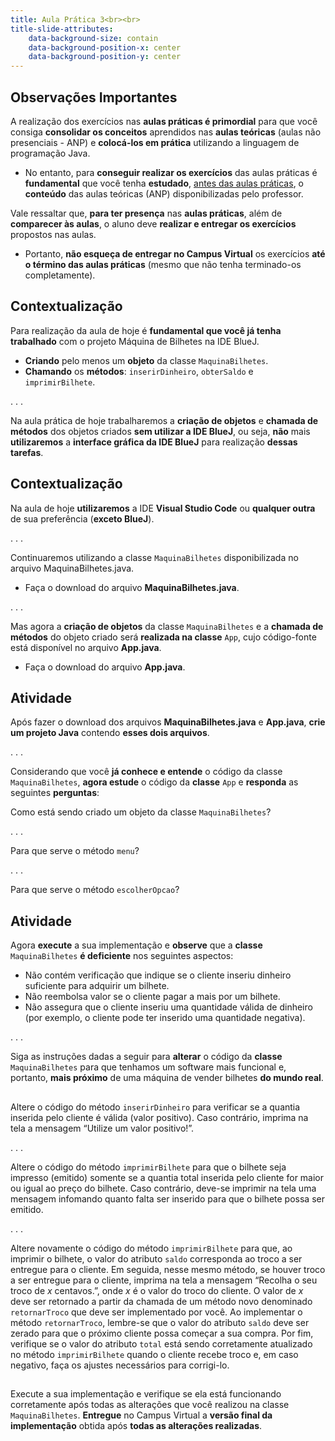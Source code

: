 ```yaml
---
title: Aula Prática 3<br><br>
title-slide-attributes:
    data-background-size: contain
    data-background-position-x: center
    data-background-position-y: center
---
```


## Observações Importantes {}
::: {.fontsize80}
::: {.nonincremental}

A realização dos exercícios nas **aulas práticas é primordial** para que você consiga **consolidar os conceitos** aprendidos nas **aulas teóricas** (aulas não presenciais - ANP) e **colocá-los em prática** utilizando a linguagem de programação Java.

- No entanto, para **conseguir realizar os exercícios** das aulas práticas é **fundamental** que você tenha **estudado**, [antes das aulas práticas]{.underline}, o **conteúdo** das aulas teóricas (ANP) disponibilizadas pelo professor. 

Vale ressaltar que, **para ter presença** nas **aulas práticas**, além de **comparecer às aulas**, o aluno deve **realizar e entregar os exercícios** propostos nas aulas.

- Portanto, **não esqueça de entregar no Campus Virtual** os exercícios **até o término das aulas práticas** (mesmo que não tenha terminado-os completamente).
:::
:::


## Contextualização

Para realização da aula de hoje é **fundamental que você já tenha trabalhado** com o projeto [Máquina de Bilhetes]{.alert} na IDE [BlueJ]{.alert}.

- **Criando** pelo menos um **objeto** da classe `MaquinaBilhetes`.
- **Chamando** os **métodos**: `inserirDinheiro`, `obterSaldo` e `imprimirBilhete`. 

. . .

Na aula prática de hoje trabalharemos a **criação de objetos** e **chamada de métodos** dos objetos criados **sem utilizar a IDE BlueJ**, ou seja, **não** mais **utilizaremos** a **interface gráfica da IDE BlueJ** para realização **dessas tarefas**.


## Contextualização

Na aula de hoje **utilizaremos** a IDE **Visual Studio Code** ou **qualquer outra** de sua preferência (**exceto BlueJ**).

. . .

:::{.nonincremental}
Continuaremos utilizando a classe `MaquinaBilhetes` disponibilizada no arquivo [MaquinaBilhetes.java]{.alert}.

- Faça o download do arquivo **MaquinaBilhetes.java**.
:::

. . .

:::{.nonincremental}
Mas agora a **criação de objetos** da classe `MaquinaBilhetes` e a **chamada de métodos** do objeto criado será **realizada na classe** `App`, cujo código-fonte está disponível no arquivo **App.java**. 

- Faça o download do arquivo **App.java**.
:::


## Atividade
[Após fazer o download dos arquivos **MaquinaBilhetes.java** e **App.java**, **crie um projeto Java** contendo **esses dois arquivos**.]{.fontsize70}

. . .

[Considerando que você **já conhece e entende** o código da classe `MaquinaBilhetes`, **agora estude** o código da **classe** `App` e **responda** as seguintes **perguntas**:]{.fontsize70}

:::{.callout-note title="Pergunta 1" icon=false .fontsize90}
Como está sendo criado um objeto da classe `MaquinaBilhetes`?
:::

. . .

:::{.callout-note title="Pergunta 2" icon=false .fontsize90}
Para que serve o método `menu`?
:::

. . .

:::{.callout-note title="Pergunta 3" icon=false .fontsize90}
Para que serve o método `escolherOpcao`?
:::


## Atividade
:::{.fontsize90}
Agora **execute** a sua implementação e **observe** que a **classe** `MaquinaBilhetes` **é deficiente** nos seguintes aspectos:

- Não contém verificação que indique se o cliente inseriu dinheiro suficiente para adquirir um bilhete.
- Não reembolsa valor se o cliente pagar a mais por um bilhete.
- Não assegura que o cliente inseriu uma quantidade válida de dinheiro (por exemplo, o cliente pode ter inserido uma quantidade negativa).
:::

. . .

[Siga as instruções dadas a seguir para **alterar** o código da **classe** `MaquinaBilhetes` para que tenhamos um software mais funcional e, portanto, **mais próximo** de uma máquina de vender bilhetes **do mundo real**.]{.fontsize90} 

## 
:::{.callout-note title="Tarefa 1" icon=false .fontsize90}
Altere o código do método `inserirDinheiro` para verificar se a quantia inserida pelo cliente é válida (valor positivo). Caso contrário, imprima na tela a mensagem "Utilize um valor positivo!".
:::

. . .

:::{.callout-note title="Tarefa 2" icon=false .fontsize90}
Altere o código do método `imprimirBilhete` para que o bilhete seja impresso (emitido) somente se a quantia total inserida pelo cliente for maior ou igual ao preço do bilhete. Caso contrário, deve-se imprimir na tela uma mensagem infomando quanto falta ser inserido para que o bilhete possa ser emitido.
:::

. . .

:::{.callout-note title="Tarefa 3" icon=false .fontsize90}
Altere novamente o código do método `imprimirBilhete` para que, ao imprimir o bilhete, o valor do atributo `saldo` corresponda ao troco a ser entregue para o cliente. Em seguida, nesse mesmo método, se houver troco a ser entregue para o cliente, imprima na tela a mensagem "Recolha o seu troco de $x$ centavos.", onde $x$ é o valor do troco do cliente. O valor de $x$ deve ser retornado a partir da chamada de um método novo denominado `retornarTroco` que deve ser implementado por você. Ao implementar o método `retornarTroco`, lembre-se que o valor do atributo `saldo` deve ser zerado para que o próximo cliente possa começar a sua compra. Por fim, verifique se o valor do atributo `total` está sendo corretamente atualizado no método `imprimirBilhete` quando o cliente recebe troco e, em caso negativo, faça os ajustes necessários para corrigi-lo.
:::


## 
:::{.callout-note title="Tarefa 4" icon=false .fontsize90}
Execute a sua implementação e verifique se ela está funcionando corretamente após todas as alterações que você realizou na classe `MaquinaBilhetes`. **Entregue** no Campus Virtual a **versão final da implementação** obtida após **todas as alterações realizadas**.
:::